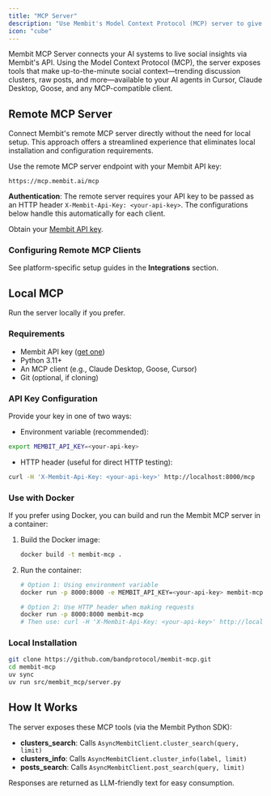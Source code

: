 ```yaml
---
title: "MCP Server"
description: "Use Membit's Model Context Protocol (MCP) server to give AI agents real-time social context."
icon: "cube"
---
```


Membit MCP Server connects your AI systems to live social insights via Membit's API. Using the Model Context Protocol (MCP), the server exposes tools that make up-to-the-minute social context—trending discussion clusters, raw posts, and more—available to your AI agents in Cursor, Claude Desktop, Goose, and any MCP-compatible client.

## Remote MCP Server

Connect Membit's remote MCP server directly without the need for local setup. This approach offers a streamlined experience that eliminates local installation and configuration requirements.

Use the remote MCP server endpoint with your Membit API key:

```text
https://mcp.membit.ai/mcp
```

**Authentication**: The remote server requires your API key to be passed as an HTTP header `X-Membit-Api-Key: <your-api-key>`. The configurations below handle this automatically for each client.

Obtain your [Membit API key](/access-and-auth).

### Configuring Remote MCP Clients

See platform-specific setup guides in the **Integrations** section.

## Local MCP

Run the server locally if you prefer.

### Requirements

- Membit API key ([get one](/access-and-auth))
- Python 3.11+
- An MCP client (e.g., Claude Desktop, Goose, Cursor)
- Git (optional, if cloning)

### API Key Configuration

Provide your key in one of two ways:

- Environment variable (recommended):

```bash
export MEMBIT_API_KEY=<your-api-key>
```

- HTTP header (useful for direct HTTP testing):

```bash
curl -H 'X-Membit-Api-Key: <your-api-key>' http://localhost:8000/mcp
```

### Use with Docker

If you prefer using Docker, you can build and run the Membit MCP server in a container:

1. Build the Docker image:

   ```bash
   docker build -t membit-mcp .
   ```

2. Run the container:

   ```bash
   # Option 1: Using environment variable
   docker run -p 8000:8000 -e MEMBIT_API_KEY=<your-api-key> membit-mcp

   # Option 2: Use HTTP header when making requests
   docker run -p 8000:8000 membit-mcp
   # Then use: curl -H 'X-Membit-Api-Key: <your-api-key>' http://localhost:8000/mcp
   ```

### Local Installation

```bash
git clone https://github.com/bandprotocol/membit-mcp.git
cd membit-mcp
uv sync
uv run src/membit_mcp/server.py
```

## How It Works

The server exposes these MCP tools (via the Membit Python SDK):

- **clusters_search**: Calls `AsyncMembitClient.cluster_search(query, limit)`
- **clusters_info**: Calls `AsyncMembitClient.cluster_info(label, limit)`
- **posts_search**: Calls `AsyncMembitClient.post_search(query, limit)`

Responses are returned as LLM-friendly text for easy consumption.
